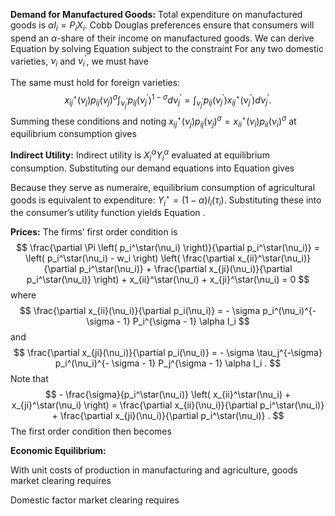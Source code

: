 
**Demand for Manufactured Goods:** Total expenditure on manufactured goods is $\alpha I_i = P_i X_i$. Cobb Douglas preferences ensure that consumers will spend an $\alpha$-share of their income on manufactured goods. We can derive Equation \ref{eq:demand} by solving Equation \ref{eq:CES} subject to the constraint
\begin{equation} \label{eq:CESconstraint}
\int_{\nu_i} p_{ii}(\nu_i) x_{ii}(\nu_i) d \nu_i + \int_{\nu_j} p_{ij}(\nu_j) x_{ij}(\nu_j) \leq \alpha w_i L .
\end{equation} 
For any two domestic varieties, $\nu_i$ and $\nu_i^\prime$, we must have
\begin{align*}
x_{ii}^\star(\nu_i) p_{ii}(\nu_i)^{\sigma} p_{ii}(\nu_i^\prime)^{1 - \sigma} &= p_{ii}(\nu_i^\prime) x_{ii}^\star(\nu_i^\prime) \\
x_{ii}^\star(\nu_i) p_{ii}(\nu_i)^{\sigma} \int_{\nu_i^\prime} p_{ii}(\nu_i^\prime)^{1 - \sigma} d \nu_i^\prime &= \int_{\nu_i^\prime} p_{ii}(\nu_i^\prime) x_{ii}^\star(\nu_i^\prime) d \nu_i^\prime .
\end{align*}

The same must hold for foreign varieties:
$$
x_{ij}^\star(\nu_j) p_{ij}(\nu_j)^{\sigma} \int_{\nu_j^\prime} p_{ij}(\nu_j^\prime)^{1 - \sigma} d \nu_j^\prime = \int_{\nu_j^\prime} p_{ij}(\nu_j^\prime) x_{ij}^\star(\nu_j^\prime) d \nu_j^\prime .
$$
Summing these conditions and noting $x_{ij}^\star(\nu_j) p_{ij}(\nu_j)^{\sigma} = x_{ii}^\star(\nu_i) p_{ii}(\nu_i)^{\sigma}$ at equilibrium consumption gives
\begin{align*}
x_{ii}^\star(\nu_i) p_{ii}(\nu_i)^{\sigma} \left( \int_{\nu_i^\prime} p_{ii}(\nu_i^\prime)^{1 - \sigma} d \nu_i^\prime + \int_{\nu_j^\prime} p_{ij}(\nu_j^\prime)^{1 - \sigma} d \nu_j^\prime \right) &= \int_{\nu_i^\prime} p_{ii}(\nu_i^\prime) x_{ii}^\star(\nu_i^\prime) d \nu_i^\prime + \int_{\nu_j^\prime} p_{ij}(\nu_j^\prime) x_{ij}^\star(\nu_j^\prime) d \nu_j^\prime \\
x_{ii}^\star(\nu_i) p_{ii}(\nu_i)^{\sigma} P_i(\tau_i)^{1 - \sigma} &= \alpha I_i(\tau_i) \\
x_{ii}^\star(\nu_i) &= p_{ii}(\nu_i)^{-\sigma} P_i(\tau_i)^{\sigma - 1} \alpha I_i(\tau_i) .
\end{align*}

**Indirect Utility:** Indirect utility is $X_i^\alpha Y_i^\alpha$ evaluated at equilibrium consumption. Substituting our demand equations \ref{eq:demand} into Equation \ref{eq:CES} gives
\begin{align*}
X_i^\star &= \left( \int_{\nu_i} x_{ii}^\star(\nu_i)^{\frac{\sigma - 1}{\sigma}} d \nu_i + \int_{\nu_j} x_{ij}^\star(\nu_j)^{\frac{\sigma - 1}{\sigma}} d \nu_j \right)^{\frac{\sigma}{\sigma - 1}} \\
&= P_i(\tau_i)^{\sigma - 1} I_i(\tau_i) \left( \int_{\nu_i} p_{ii}(\nu_i)^{1 - \sigma} + p_{ij}(\nu_j)^{1 - \sigma} \right)^{\frac{\sigma}{\sigma - 1}} \\
&= \alpha \frac{I_i(\tau_i)}{P_i(\tau_i)} .
\end{align*}

Because they serve as numeraire, equilibrium consumption of agricultural goods is equivalent to expenditure: $Y_i^\star = (1 - \alpha) I_i(\tau_i)$. Substituting these into the consumer's utility function yields Equation \ref{eq:V}.

**Prices:** The firms' first order condition is
$$
\frac{\partial \Pi \left( p_i^\star(\nu_i) \right)}{\partial p_i^\star(\nu_i)} = \left( p_i^\star(\nu_i) - w_i \right) \left( \frac{\partial x_{ii}^\star(\nu_i)}{\partial p_i^\star(\nu_i)} + \frac{\partial x_{ji}(\nu_i)}{\partial p_i^\star(\nu_i)} \right) + x_{ii}^\star(\nu_i) + x_{ji}^\star(\nu_i) = 0
$$
where
$$
\frac{\partial x_{ii}(\nu_i)}{\partial p_i(\nu_i)} = - \sigma p_i^(\nu_i)^{- \sigma - 1} P_i^{\sigma - 1} \alpha I_i
$$
and
$$
\frac{\partial x_{ji}(\nu_i)}{\partial p_i(\nu_i)} = - \sigma \tau_j^{-\sigma} p_i^(\nu_i)^{- \sigma - 1} P_j^{\sigma - 1} \alpha I_i .
$$
Note that 
$$
- \frac{\sigma}{p_i^\star(\nu_i)} \left( x_{ii}^\star(\nu_i) + x_{ji}^\star(\nu_i) \right) = \frac{\partial x_{ii}(\nu_i)}{\partial p_i^\star(\nu_i)} + \frac{\partial x_{ji}(\nu_i)}{\partial p_i^\star(\nu_i)} .
$$
The first order condition then becomes
\begin{align*}
\sigma \frac{w_i}{p_i^\star(\nu_i)} \left( x_{ii}^\star(\nu_i) + x_{ji}^\star(\nu_i) \right) - \sigma \left( x_{ii}^\star(\nu_i) + x_{ji}^\star(\nu_i) \right) + \left( x_{ii}^\star(\nu_i) + x_{ji}^\star(\nu_i) \right) &= 0 \\
\sigma \frac{w_i}{p_i^\star(\nu_i)} - \sigma + 1 &= 0 \\
\frac{\sigma}{\sigma - 1} w_i &=  p_i^\star(\nu_i) .
\end{align*}

**Economic Equilibrium:**

With unit costs of production in manufacturing and agriculture, goods market clearing requires
\begin{equation*}
\begin{split}
L_i^y + L_j^y = (1 - \alpha) \left( I_i(\tau_i) + I_j(\tau_j) \right) \\
L_i^x = \left( x_{ii}^\star(\tau_i) + x_{ji}^\star(\tau_j) \right) \\
L_j^x = \left( x_{ij}^\star(\tau_i) + x_{jj}^\star(\tau_j) \right) \\
L_i^x + L_j^x + \Pi_i(p_i^\star) + \Pi_j(p_j^\star) = \alpha \left( I_i(\tau_i) + I_j(\tau_j) \right) .
\end{split}
\end{equation*}

Domestic factor market clearing requires
\begin{equation*}
\begin{split}
L_i^x + L_i^y = L \\
L_j^x + L_j^y = L .
\end{split}
\end{equation*}